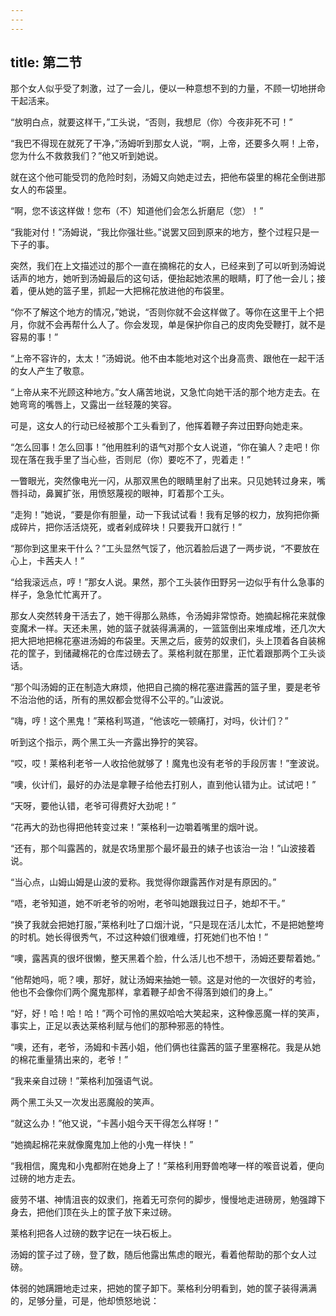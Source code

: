 ```yaml
---
---
---
```

title: 第二节
---




那个女人似乎受了刺激，过了一会儿，便以一种意想不到的力量，不顾一切地拼命干起活来。

“放明白点，就要这样干，”工头说，“否则，我想尼（你）今夜非死不可！”

“我巴不得现在就死了干净，”汤姆听到那女人说，“啊，上帝，还要多久啊！上帝，您为什么不救救我们？”他又听到她说。

就在这个他可能受罚的危险时刻，汤姆又向她走过去，把他布袋里的棉花全倒进那女人的布袋里。

“啊，您不该这样做！您布（不）知道他们会怎么折磨尼（您）！”

“我能对付！”汤姆说，“我比你强壮些。”说罢又回到原来的地方，整个过程只是一下子的事。

突然，我们在上文描述过的那个一直在摘棉花的女人，已经来到了可以听到汤姆说话声的地方，她听到汤姆最后的这句话，便抬起她浓黑的眼睛，盯了他一会儿；接着，便从她的篮子里，抓起一大把棉花放进他的布袋里。

“你不了解这个地方的情况，”她说，“否则你就不会这样做了。等你在这里干上个把月，你就不会再帮什么人了。你会发现，单是保护你自己的皮肉免受鞭打，就不是容易的事！”

“上帝不容许的，太太！”汤姆说。他不由本能地对这个出身高贵、跟他在一起干活的女人产生了敬意。

“上帝从来不光顾这种地方。”女人痛苦地说，又急忙向她干活的那个地方走去。在她弯弯的嘴唇上，又露出一丝轻蔑的笑容。

可是，这女人的行动已经被那个工头看到了，他挥着鞭子奔过田野向她走来。

“怎么回事！怎么回事！”他用胜利的语气对那个女人说道，“你在骗人？走吧！你现在落在我手里了当心些，否则尼（你）要吃不了，兜着走！”

一瞥眼光，突然像电光一闪，从那双黑色的眼睛里射了出来。只见她转过身来，嘴唇抖动，鼻翼扩张，用愤怒蔑视的眼神，盯着那个工头。

“走狗！”她说，“要是你有胆量，动一下我试试看！我有足够的权力，放狗把你撕成碎片，把你活活烧死，或者剁成碎块！只要我开口就行！”

“那你到这里来干什么？”工头显然气馁了，他沉着脸后退了一两步说，“不要放在心上，卡茜夫人！”

“给我滚远点，哼！”那女人说。果然，那个工头装作田野另一边似乎有什么急事的样子，急急忙忙离开了。

那女人突然转身干活去了，她干得那么熟练，令汤姆非常惊奇。她摘起棉花来就像变魔术一样。天还未黑，她的篮子就装得满满的，一篮篮倒出来堆成堆，还几次大把大把地把棉花塞进汤姆的布袋里。天黑之后，疲劳的奴隶们，头上顶着各自装棉花的筐子，到储藏棉花的仓库过磅去了。莱格利就在那里，正忙着跟那两个工头谈话。

“那个叫汤姆的正在制造大麻烦，他把自己摘的棉花塞进露茜的篮子里，要是老爷不治治他的话，所有的黑奴都会觉得不公平的。”山波说。

“嗨，哼！这个黑鬼！”莱格利骂道，“他该吃一顿痛打，对吗，伙计们？”

听到这个指示，两个黑工头一齐露出狰狞的笑容。

“哎，哎！莱格利老爷一人收拾他就够了！魔鬼也没有老爷的手段厉害！”奎波说。

“噢，伙计们，最好的办法是拿鞭子给他去打别人，直到他认错为止。试试吧！”

“天呀，要他认错，老爷可得费好大劲呢！”

“花再大的劲也得把他转变过来！”莱格利一边嚼着嘴里的烟叶说。

“还有，那个叫露茜的，就是农场里那个最坏最丑的婊子也该治一治！”山波接着说。

“当心点，山姆山姆是山波的爱称。我觉得你跟露茜作对是有原因的。”

“唔，老爷知道，她不听老爷的吩咐，老爷叫她跟我过日子，她却不干。”

“换了我就会把她打服，”莱格利吐了口烟汁说，“只是现在活儿太忙，不是把她整垮的时机。她长得很秀气，不过这种娘们很难缠，打死她们也不怕！”

“噢，露茜真的很坏很懒，整天黑着个脸，什么活儿也不想干，汤姆还要帮着她。”

“他帮她吗，呃？噢，那好，就让汤姆来抽她一顿。这是对他的一次很好的考验，他也不会像你们两个魔鬼那样，拿着鞭子却舍不得落到娘们的身上。”

“好，好！哈！哈！哈！”两个可怜的黑奴哈哈大笑起来，这种像恶魔一样的笑声，事实上，正足以表达莱格利赋与他们的那种邪恶的特性。

“噢，还有，老爷，汤姆和卡茜小姐，他们俩也往露茜的篮子里塞棉花。我是从她的棉花重量猜出来的，老爷！”

“我来亲自过磅！”莱格利加强语气说。

两个黑工头又一次发出恶魔般的笑声。

“就这么办！”他又说，“卡茜小姐今天干得怎么样呀！”

“她摘起棉花来就像魔鬼加上他的小鬼一样快！”

“我相信，魔鬼和小鬼都附在她身上了！”莱格利用野兽咆哮一样的喉音说着，便向过磅的地方走去。

疲劳不堪、神情沮丧的奴隶们，拖着无可奈何的脚步，慢慢地走进磅房，勉强蹲下身去，把他们顶在头上的筐子放下来过磅。

莱格利把各人过磅的数字记在一块石板上。

汤姆的筐子过了磅，登了数，随后他露出焦虑的眼光，看着他帮助的那个女人过磅。

体弱的她蹒跚地走过来，把她的筐子卸下。莱格利分明看到，她的筐子装得满满的，足够分量，可是，他却愤怒地说：